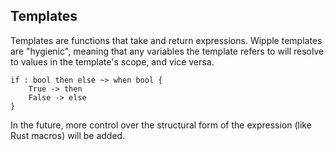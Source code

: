 ## Templates

Templates are functions that take and return expressions. Wipple templates are "hygienic", meaning that any variables the template refers to will resolve to values in the template's scope, and vice versa.

```wipple
if : bool then else ~> when bool {
    True -> then
    False -> else
}
```

In the future, more control over the structural form of the expression (like Rust macros) will be added.
